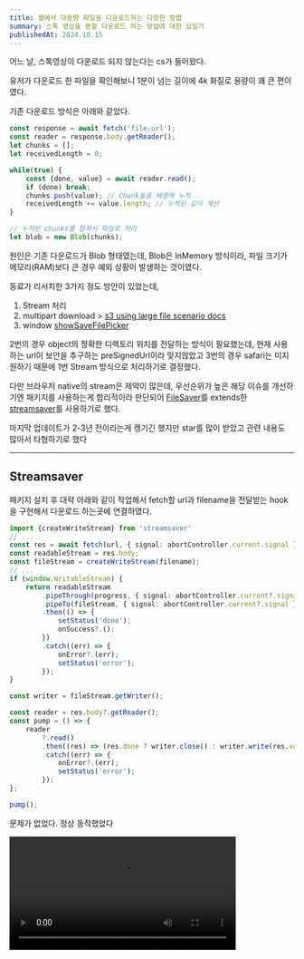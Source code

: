 ```yaml
---
title: 웹에서 대용량 파일을 다운로드하는 다양한 방법
summary: 스톡 영상을 분할 다운로드 하는 방법에 대한 삽질기
publishedAt: 2024.10.15
---
```


어느 날, 스톡영상이 다운로드 되지 않는다는 cs가 들어왔다.

유저가 다운로드 한 파일을 확인해보니 1분이 넘는 길이에 4k 화질로 용량이 꽤 큰 편이였다.

기존 다운로드 방식은 아래와 같았다.
```typescript
const response = await fetch('file-url');
const reader = response.body.getReader();
let chunks = [];
let receivedLength = 0;

while(true) {
    const {done, value} = await reader.read();
    if (done) break;
    chunks.push(value); // Chunk들을 배열에 누적
    receivedLength += value.length; // 누적된 길이 계산
}

// 누적된 chunks를 합쳐서 파일로 처리
let blob = new Blob(chunks);
```

원인은 기존 다운로드가 Blob 형태였는데, Blob은 InMemory 방식이라, 파일 크기가 메모리(RAM)보다 큰 경우 예외 상황이 발생하는 것이였다.

동료가 리서치한 3가지 정도 방안이 있었는데,
1. Stream 처리
2. multipart download > [s3 using large file scenario docs](https://docs.aws.amazon.com/ko_kr/AmazonS3/latest/userguide/example_s3_Scenario_UsingLargeFiles_section.html)
3. window [showSaveFilePicker](https://developer.mozilla.org/en-US/docs/Web/API/Window/showSaveFilePicker)


2번의 경우 object의 정확한 디렉토리 위치를 전달하는 방식이 필요했는데, 현재 사용하는 url이 보안을 추구하는 preSignedUrl이라 맞지않았고
3번의 경우 safari는 미지원하기 때문에 1번 Stream 방식으로 처리하기로 결정했다.

다만 브라우저 native의 stream은 제약이 많은데, 우선순위가 높은 해당 이슈를 개선하기엔 패키지를 사용하는게 합리적이라 판단되어 [FileSaver](https://www.npmjs.com/package/file-saver)를 extends한 [streamsaver](https://github.com/jimmywarting/StreamSaver.js)를 사용하기로 했다.

마지막 업데이트가 2-3년 전이라는게 캥기긴 했지만 star를 많이 받았고 관련 내용도 많아서 타협하기로 했다

---

## Streamsaver

패키지 설치 후 대략 아래와 같이 작업해서 fetch할 url과 filename을 전달받는 hook을 구현해서 다운로드 하는곳에 연결하였다.

```typescript
import {createWriteStream} from 'streamsaver'
// ...
const res = await fetch(url, { signal: abortController.current.signal });
const readableStream = res.body;
const fileStream = createWriteStream(filename);
// ...
if (window.WritableStream) {
    return readableStream
        .pipeThrough(progress, { signal: abortController.current?.signal })
        .pipeTo(fileStream, { signal: abortController.current?.signal })
        .then(() => {
            setStatus('done');
            onSuccess?.();
        })
        .catch((err) => {
            onError?.(err);
            setStatus('error');
        });
}

const writer = fileStream.getWriter();

const reader = res.body?.getReader();
const pump = () => {
    reader
        ?.read()
        .then((res) => (res.done ? writer.close() : writer.write(res.value).then(pump)))
        .catch((err) => {
            onError?.(err);
            setStatus('error');
        });
};

pump();

```

문제가 없었다. 정상 동작했었다

<video src="/videos/CleanShot%202024-10-16%20at%2000.04.11.mp4" controls width="400px" />

문제가 없었다고 생각했는데, 사파리에선 동작하지 않았다.

폴리필이 문제일까 생각해서 구글링한대로 [web-streams-polyfill](https://www.npmjs.com/package/web-streams-polyfill)도 설치해봤다.

그러나 동작하지 않았다.

결국엔 패키지에 문제가 있다고 판단 ~~(2년넘게 업데이트가 되지 않았기 때문..?)~~ 하여 패키지 없이 직접 구현해보기로 했다.

[Stream Api](https://developer.mozilla.org/en-US/docs/Web/API/Streams_API)를 찾아보고 여러 시행착오 끝에 `reader`와 `writer` / `pipeThrough`와 `pipeTo`에 대해 점점 이해가 됐다.


```typescript
const response = await fetch('file-url');
const reader = response.body.getReader();
const stream = new WritableStream({
    write(chunk) {
        // 각 chunk를 실시간으로 저장하거나 다운로드 처리processChunk(chunk); // 예시 함수로 실시간으로 처리
    }
});

response.body.pipeTo(stream);
```

그러나 이 또한 `write(chunk)` 를 하고 난 다음 어떻게 해야할 지 알수가 없었다.
구글링도 gpt도 해보니 패키지 없이 클라이언트단에서만 Stream 다운로드를 구현하기는 어렵고 `Service Worker`나 `node(서버)`를 같이 사용해야 한다고 했다.

우선 next.js를 사용하니 서버를 활용하기로 했다. app router에 맞게 수정을 했는데, 이 방법도 stream 형식으로 다운로드 할 수는 없었다.

[제로초님의 참고문서](https://www.zerocho.com/category/NodeJS/post/60778f07cf47fe0004727b12)

[개발자 블로그 참고문서](https://www.codeconcisely.com/posts/nextjs-app-router-api-download-file/)

[Stream Data 문서](https://dev.to/bsorrentino/how-to-stream-data-over-http-using-nextjs-1kmb)

이러한 여러 참고자료를 보다가 stream api 관련 보다는 large file을 어떻게 웹에서 다운로드 하는지를 찾아봤는데,


[upload-and-download-files-using-presigned-urls](https://medium.com/@alexefimenko/building-s3-file-storage-with-next-js-4-upload-and-download-files-using-presigned-urls-a83207f48227) 을 발견했다.

---

## Presigned URLs

![CleanShot 2024-10-16 at 00.44.39@2x.png](../public/assets/CleanShot%202024-10-16%20at%2000.44.39%402x.png)

s3 > `presigned URL`을 사용해서 다운로드 할 수 있다는 내용을 찾게되었다.

`presigned URL`이란 말 그대로 미리 서명한 url이란 뜻으로 미리 일정시간동안 권한이나 옵션을 부여한 url이다

우리는 기존에 presignedUrl을 사용중이였고 `window.open(presignedUrl,'_self')` 를 실행하니 생각한대로의 분할 다운로드가 동작했다!!

그러나 mov 파일은 다운로드가 잘 됐는데, mp4파일은 새탭으로 열리는 문제가 있었다.

관련해서 찾아보니 


> 기본 MIME 타입 처리 방식 때문일 수 있습니다. 브라우저는 확장자에 따라 파일을 어떻게 처리할지 결정하는데, .mp4는 대부분의 브라우저에서 재생 가능한 형식으로 간주되어 새 탭에서 열리지만, .mov 파일은 기본적으로 미디어 플레이어로 연동되거나 다운로드됩니다.
> 이 문제를 해결하기 위한 방법으로, 서버에서 제공하는 파일의 Content-Disposition 헤더를 설정할 수 있습니다.

라고 나와서 nextjs 로 구현된 서버를 까보니 `presigned URL`을 생성하는 로직이 있었는데 `Content-Disposition` 이 설정되어 있지 않았다.

```typescript
async createGetPresignedUrl(
    // ...args
): Promise<string> {
    const command = new GetObjectCommand({
        Bucket: this.AWS_BUCKET,
        // ...
        ResponseContentDisposition:`attachment;filename="${filename}"`,
    })
    // ...
}
```

다음과 같이 `ResponseContentDisposition`를 설정하여 url을 생성하니 mp4파일도 정상적으로 다운로드가 됐다!!

---

여러 시행착오가 있었지만, 삽질하는 과정에서 stream api에 대해서도 알게되었고, s3의 presigned URL도 학습할 기회가 있었다.
